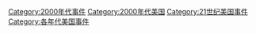 [[Category:2000年代事件|Category:2000年代事件]]
[[Category:2000年代美国|Category:2000年代美国]]
[[Category:21世纪美国事件|Category:21世纪美国事件]]
[[Category:各年代美国事件|Category:各年代美国事件]]